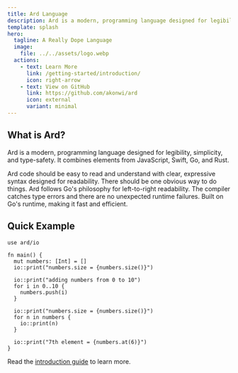 ```yaml
---
title: Ard Language
description: Ard is a modern, programming language designed for legibility, simplicity, and type-safety.
template: splash
hero:
  tagline: A Really Dope Language
  image:
    file: ../../assets/logo.webp
  actions:
    - text: Learn More
      link: /getting-started/introduction/
      icon: right-arrow
    - text: View on GitHub
      link: https://github.com/akonwi/ard
      icon: external
      variant: minimal
---
```



## What is Ard?

Ard is a modern, programming language designed for legibility, simplicity, and type-safety.
It combines elements from JavaScript, Swift, Go, and Rust.

<CardGrid>
	<Card title="Readable" icon="pencil">
		Ard code should be easy to read and understand with clear, expressive syntax designed for readability.
	</Card>
	<Card title="Simple" icon="approve-check">
		There should be one obvious way to do things. Ard follows Go's philosophy for left-to-right readability.
	</Card>
	<Card title="Safe" icon="warning">
		The compiler catches type errors and there are no unexpected runtime failures.
	</Card>
	<Card title="Reliable" icon="star">
		Built on Go's runtime, making it fast and efficient.
	</Card>
</CardGrid>

## Quick Example

```ard
use ard/io

fn main() {
  mut numbers: [Int] = []
  io::print("numbers.size = {numbers.size()}")

  io::print("adding numbers from 0 to 10")
  for i in 0..10 {
    numbers.push(i)
  }

  io::print("numbers.size = {numbers.size()}")
  for n in numbers {
    io::print(n)
  }

  io::print("7th element = {numbers.at(6)}")
}
```

Read the [introduction guide](/getting-started/introduction/) to learn more.
